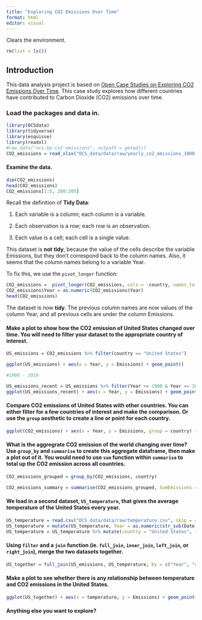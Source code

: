 ```yaml
---
title: "Exploring CO2 Emissions Over Time"
format: html
editor: visual
---
```


Clears the environment.

```r
rm(list = ls())
```

## Introduction

This data analysis project is based on [Open Case Studies on Exploring CO2 Emissions Over Time](https://www.opencasestudies.org/ocs-bp-co2-emissions/). This case study explores how different countries have contributed to Carbon Dioxide (CO2) emissions over time.

### Load the packages and data in.

```r
library(OCSdata)
library(tidyverse)
library(esquisse)
library(readxl)
#raw_data("ocs-bp-co2-emissions", outpath = getwd())
CO2_emissions = read_xlsx("OCS_data/data/raw/yearly_co2_emissions_1000_tonnes.xlsx")
```

#### Examine the data.

```r
dim(CO2_emissions)
head(CO2_emissions)
CO2_emissions[1:5, 200:205]
```

Recall the definition of **Tidy Data**:

1.  Each variable is a column; each column is a variable.

2.  Each observation is a row; each row is an observation.

3.  Each value is a cell; each cell is a single value.

This dataset is **not** **tidy**, because the value of the cells describe the variable Emissions, but they don't correspond back to the column names. Also, it seems that the column names belong to a variable Year.

To fix this, we use the `pivot_longer` function:

```r
CO2_emissions =  pivot_longer(CO2_emissions, cols = -country, names_to = "Year", values_to = "Emissions")
CO2_emissions$Year = as.numeric(CO2_emissions$Year)
head(CO2_emissions)
```

The dataset is now **tidy**. The previous column names are now values of the column Year, and all previous cells are under the column Emissions.

#### Make a plot to show how the CO2 emission of United States changed over time. You will need to filter your dataset to the appropriate country of interest.

```r
US_emissions = CO2_emissions %>% filter(country == "United States")

ggplot(US_emissions) + aes(x = Year, y = Emissions) + geom_point()

#1900 - 2010

US_emissions_recent = US_emissions %>% filter(Year >= 1900 & Year <= 2010)
ggplot(US_emissions_recent) + aes(x = Year, y = Emissions) + geom_point()


```

#### Compare CO2 emissions of United States with other countries. You can either filter for a few countries of interest and make the comparison. Or use the `group` aesthetic to create a line or point for each country.

```r
ggplot(CO2_emissions) + aes(x = Year, y = Emissions, group = country) + geom_line()


```

#### What is the aggregrate CO2 emission of the world changing over time? Use `group_by` and `summarise` to create this aggregate dataframe, then make a plot out of it. You would need to use `sum` function within `summarise` to total up the CO2 emission across all countries.

```r

CO2_emissions_grouped = group_by(CO2_emissions, country)

CO2_emissions_summary = summarise(CO2_emissions_grouped, SumEmissions = sum(Emissions, na.rm=TRUE), n_years = n())

```

#### We load in a second dataset, `US_temperature`, that gives the average temperature of the United States every year.

```r
US_temperature = read.csv("OCS_data/data/raw/temperature.csv", skip = 4)
US_temperature = mutate(US_temperature, Year = as.numeric(str_sub(Date, start = 1, end = 4)))
US_temperature = US_temperature %>% mutate(country = "United States", temperature = Value) %>% select(-Anomaly, -Value)
```

#### Using `filter` and a `join` function (ie. `full_join`, `inner_join`, `left_join`, or `right_join`), merge the two datasets together.

```r
US_together = full_join(US_emissions, US_temperature, by = c("Year", "country"))
```

#### Make a plot to see whether there is any relationship between temperature and CO2 emissions in the United States.

```r
ggplot(US_together) + aes(x = temperature, y = Emissions) + geom_point()
```

#### Anything else you want to explore?

```r

```
